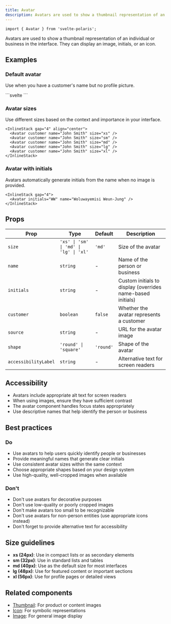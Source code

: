 ```yaml
---
title: Avatar
description: Avatars are used to show a thumbnail representation of an individual or business in the interface.
---
```



```svelte
import { Avatar } from 'svelte-polaris';
```

Avatars are used to show a thumbnail representation of an individual or business in the interface. They can display an image, initials, or an icon.

## Examples

### Default avatar

Use when you have a customer's name but no profile picture.

<Tabs>
<TabItem label="Preview">
  <Preview src="avatar" />
</TabItem>
<TabItem label="Code">
```svelte
<Avatar customer name="John Smith" />
```
</TabItem>
</Tabs>


### Avatar sizes

Use different sizes based on the context and importance in your interface.

```svelte
<InlineStack gap="4" align="center">
  <Avatar customer name="John Smith" size="xs" />
  <Avatar customer name="John Smith" size="sm" />
  <Avatar customer name="John Smith" size="md" />
  <Avatar customer name="John Smith" size="lg" />
  <Avatar customer name="John Smith" size="xl" />
</InlineStack>
```

### Avatar with initials

Avatars automatically generate initials from the name when no image is provided.

```svelte
<InlineStack gap="4">
  <Avatar initials="WW" name="Woluwayemisi Weun-Jung" />
</InlineStack>
```

## Props

| Prop | Type | Default | Description |
|------|------|---------|-------------|
| `size` | `'xs' \| 'sm' \| 'md' \| 'lg' \| 'xl'` | `'md'` | Size of the avatar |
| `name` | `string` | - | Name of the person or business |
| `initials` | `string` | - | Custom initials to display (overrides name-based initials) |
| `customer` | `boolean` | `false` | Whether the avatar represents a customer |
| `source` | `string` | - | URL for the avatar image |
| `shape` | `'round' \| 'square'` | `'round'` | Shape of the avatar |
| `accessibilityLabel` | `string` | - | Alternative text for screen readers |

## Accessibility

- Avatars include appropriate alt text for screen readers
- When using images, ensure they have sufficient contrast
- The avatar component handles focus states appropriately
- Use descriptive names that help identify the person or business

## Best practices

### Do
- Use avatars to help users quickly identify people or businesses
- Provide meaningful names that generate clear initials
- Use consistent avatar sizes within the same context
- Choose appropriate shapes based on your design system
- Use high-quality, well-cropped images when available

### Don't
- Don't use avatars for decorative purposes
- Don't use low-quality or poorly cropped images
- Don't make avatars too small to be recognizable
- Don't use avatars for non-person entities (use appropriate icons instead)
- Don't forget to provide alternative text for accessibility

## Size guidelines

- **xs (24px)**: Use in compact lists or as secondary elements
- **sm (32px)**: Use in standard lists and tables
- **md (40px)**: Use as the default size for most interfaces
- **lg (48px)**: Use for featured content or important sections
- **xl (56px)**: Use for profile pages or detailed views

## Related components

- [Thumbnail](/getting-started/thumbnail): For product or content images
- [Icon](/getting-started/icon): For symbolic representations
- [Image](/getting-started/image): For general image display
